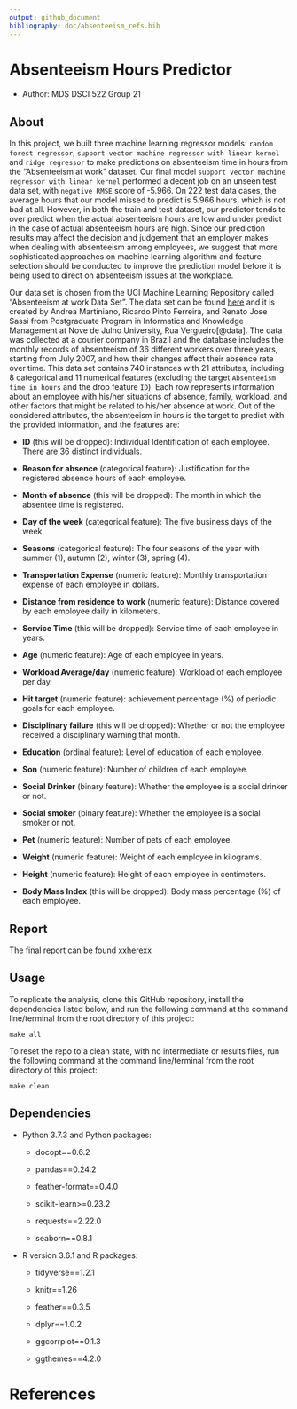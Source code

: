 ```yaml
---
output: github_document
bibliography: doc/absenteeism_refs.bib
---
```


# Absenteeism Hours Predictor

- Author: MDS DSCI 522 Group 21

## About

In this project, we built three machine learning regressor models: `random forest regressor`, `support vector machine regressor with linear kernel` and `ridge regressor` to make predictions on absenteeism time in hours from the "Absenteeism at work" dataset. Our final model `support vector machine regressor with linear kernel` performed a decent job on an unseen test data set, with `negative RMSE` score of -5.966. On 222 test data cases, the average hours that our model missed to predict is 5.966 hours, which is not bad at all. However, in both the train and test dataset, our predictor tends to over predict when the actual absenteeism hours are low and under predict in the case of actual absenteeism hours are high. Since our prediction results may affect the decision and judgement that an employer makes when dealing with absenteeism among employees, we suggest that more sophisticated approaches on machine learning algorithm and feature selection should be conducted to improve the prediction model before it is being used to direct on absenteeism issues at the workplace.

Our data set is chosen from the UCI Machine Learning Repository called "Absenteeism at work Data Set". The data set can be found [here](https://archive.ics.uci.edu/ml/datasets/Absenteeism+at+work#) and it is created by Andrea Martiniano, Ricardo Pinto Ferreira, and Renato Jose Sassi from Postgraduate Program in Informatics and Knowledge Management at Nove de Julho University, Rua Vergueiro[@data]. The data was collected at a courier company in Brazil and the database includes the monthly records of absenteeism of 36 different workers over three years, starting from July 2007, and how their changes affect their absence rate over time. This data set contains 740 instances with 21 attributes, including 8 categorical and 11 numerical features (excluding the target `Absenteeism time in hours` and the drop feature `ID`). Each row represents information about an employee with his/her situations of absence, family, workload, and other factors that might be related to his/her absence at work. Out of the considered attributes, the absenteeism in hours is the target to predict with the provided information, and the features are:

-   **ID** (this will be dropped): Individual Identification of each employee. There are 36 distinct individuals.

-   **Reason for absence** (categorical feature): Justification for the registered absence hours of each employee.

-   **Month of absence** (this will be dropped): The month in which the absentee time is registered.

-   **Day of the week** (categorical feature): The five business days of the week.

-   **Seasons** (categorical feature): The four seasons of the year with summer (1), autumn (2), winter (3), spring (4).

-   **Transportation Expense** (numeric feature): Monthly transportation expense of each employee in dollars.

-   **Distance from residence to work** (numeric feature): Distance covered by each employee daily in kilometers.

-   **Service Time** (this will be dropped): Service time of each employee in years.

-   **Age** (numeric feature): Age of each employee in years.

-   **Workload Average/day** (numeric feature): Workload of each employee per day.

-   **Hit target** (numeric feature): achievement percentage (%) of periodic goals for each employee.

-   **Disciplinary failure** (this will be dropped): Whether or not the employee received a disciplinary warning that month.

-   **Education** (ordinal feature): Level of education of each employee.

-   **Son** (numeric feature): Number of children of each employee.

-   **Social Drinker** (binary feature): Whether the employee is a social drinker or not.

-   **Social smoker** (binary feature): Whether the employee is a social smoker or not.

-   **Pet** (numeric feature): Number of pets of each employee.

-   **Weight** (numeric feature): Weight of each employee in kilograms.

-   **Height** (numeric feature): Height of each employee in centimeters.

-   **Body Mass Index** (this will be dropped): Body mass percentage (%) of each employee.


## Report

The final report can be found xx[here](http://htmlpreview.github.io/?https://raw.githubusercontent.com/UBC-MDS/dsci-522_group-21/main/doc/absenteeism_predict_report.html)xx


## Usage

To replicate the analysis, clone this GitHub repository, install the dependencies listed below, and run the following command at the command line/terminal from the root directory of this project:

```
make all

```

To reset the repo to a clean state, with no intermediate or results files, run the following command at the command line/terminal from the root directory of this project:

```
make clean

```

## Dependencies

* Python 3.7.3 and Python packages:

  + docopt==0.6.2

  + pandas==0.24.2

  + feather-format==0.4.0
  
  + scikit-learn\>=0.23.2
  
  + requests==2.22.0
  
  + seaborn==0.8.1
  
* R version 3.6.1 and R packages:

  + tidyverse==1.2.1

  + knitr==1.26
  
  + feather==0.3.5
  
  + dplyr==1.0.2
  
  + ggcorrplot==0.1.3
  
  + ggthemes==4.2.0
  

# References
